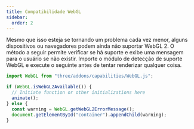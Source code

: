 ```yaml
---
title: Compatibilidade WebGL
sidebar:
  order: 2
---
```


Mesmo que isso esteja se tornando um problema cada vez menor, alguns dispositivos ou navegadores podem ainda não suportar WebGL 2.
O método a seguir permite verificar se há suporte e exibe uma mensagem para o usuário se não existir.
Importe o módulo de detecção de suporte WebGL e execute o seguinte antes de tentar renderizar qualquer coisa.

```javascript
import WebGL from "three/addons/capabilities/WebGL.js";

if (WebGL.isWebGL2Available()) {
  // Initiate function or other initializations here
  animate();
} else {
  const warning = WebGL.getWebGL2ErrorMessage();
  document.getElementById("container").appendChild(warning);
}
```
